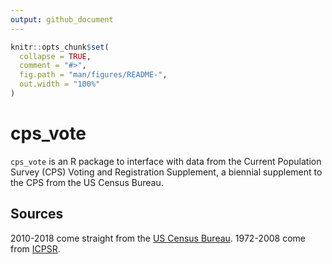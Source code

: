 ```yaml
---
output: github_document
---
```


<!-- README.md is generated from README.Rmd. Please edit that file -->

```r
knitr::opts_chunk$set(
  collapse = TRUE,
  comment = "#>",
  fig.path = "man/figures/README-",
  out.width = "100%"
)
```
# cps_vote

<!-- badges: start -->
<!-- badges: end -->

`cps_vote` is an R package to interface with data from the Current Population Survey (CPS) Voting and Registration Supplement, a biennial supplement to the CPS from the US Census Bureau.

## Sources

2010-2018 come straight from the [US Census Bureau](https://thedataweb.rm.census.gov/ftp/cps_ftp.html). 1972-2008 come from [ICPSR](https://www.icpsr.umich.edu/icpsrweb/ICPSR/series/24/studies).
